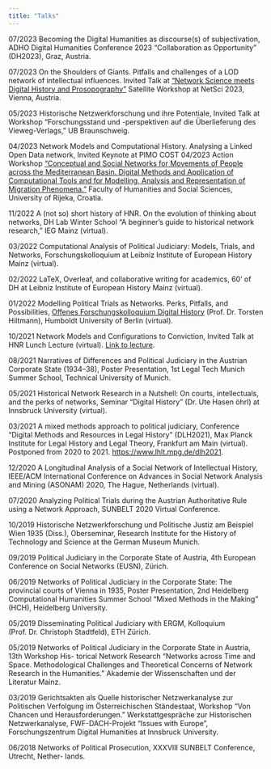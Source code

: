 ```yaml
---
title: "Talks"
---
```


07/2023 Becoming the Digital Humanities as discourse(s) of subjectivation, ADHO Digital Humanities Conference 2023 “Collaboration as Opportunity” (DH2023), Graz, Austria.

07/2023 On the Shoulders of Giants. Pitfalls and challenges of a LOD network of intellectual influences. Invited Talk at ["Network Science meets Digital History and Prosopography"](https://sites.google.com/view/nsdhp2023/home-page) Satellite Workshop at NetSci 2023, Vienna, Austria.

05/2023 Historische Netzwerkforschung und ihre Potentiale, Invited Talk at Workshop “Forschungsstand und -perspektiven auf die Überlieferung des Vieweg-Verlags,” UB Braunschweig.

04/2023 Network Models and Computational History. Analysing a Linked Open Data network, Invited Keynote at PIMO COST 04/2023 Action Workshop [“Conceptual and Social Networks for Movements of People across the Mediterranean Basin. Digital Methods and Application of Computational Tools and for Modelling, Analysis and Representation of Migration Phenomena.”](https://cji.uniri.hr/pimo/) Faculty of Humanities and Social Sciences, University of Rijeka, Croatia.

11/2022 A (not so) short history of HNR. On the evolution of thinking about networks, DH Lab Winter School “A beginner’s guide to historical network research,” IEG Mainz (virtual).

03/2022 Computational Analysis of Political Judiciary: Models, Trials, and Networks, Forschungskolloquium at Leibniz Institute of European History Mainz (virtual).

02/2022 LaTeX, Overleaf, and collaborative writing for academics, 60’ of DH at Leibniz Institute of European History Mainz (virtual).

01/2022 Modelling Political Trials as Networks. Perks, Pitfalls, and Possibilities, [Offenes Forschungskolloquium Digital History](https://dhistory.hypotheses.org/1080) (Prof. Dr. Torsten Hiltmann), Humboldt University of Berlin (virtual).

10/2021 Network Models and Configurations to Conviction, Invited Talk at HNR Lunch Lecture (virtual). [Link to lecture](https://www.youtube.com/watch?v=5WH1-W2VMYk).

08/2021 Narratives of Differences and Political Judiciary in the Austrian Corporate State (1934–38), Poster Presentation, 1st Legal Tech Munich Summer School, Technical University of Munich.

05/2021 Historical Network Research in a Nutshell: On courts, intellectuals, and the perks of networks, Seminar “Digital History” (Dr. Ute Hasen ̈ohrl) at Innsbruck University (virtual).

03/2021 A mixed methods approach to political judiciary, Conference “Digital Methods and Resources in Legal History” (DLH2021), Max Planck Institute for Legal History and Legal Theory, Frankfurt am Main (virtual). Postponed from 2020 to 2021. [https://www.lhlt.mpg.de/dlh2021](https://www.lhlt.mpg.de/dlh2021).

12/2020 A Longitudinal Analysis of a Social Network of Intellectual History, IEEE/ACM International Conference on Advances in Social Network Analysis and Mining (ASONAM) 2020, The Hague, Netherlands (virtual).

07/2020 Analyzing Political Trials during the Austrian Authoritative Rule using a Network Approach, SUNBELT 2020 Virtual Conference.

10/2019 Historische Netzwerkforschung und Politische Justiz am Beispiel Wien 1935 (Diss.), Oberseminar, Research Institute for the History of Technology and Science at the German Museum Munich.

09/2019 Political Judiciary in the Corporate State of Austria, 4th European Conference on Social Networks (EUSN), Zürich.

06/2019 Networks of Political Judiciary in the Corporate State: The provincial courts of Vienna in 1935, Poster Presentation, 2nd Heidelberg Computational Humanities Summer School “Mixed Methods in the Making” (HCH), Heidelberg University.

05/2019 Disseminating Political Judiciary with ERGM, Kolloquium (Prof. Dr. Christoph Stadtfeld), ETH Zürich.

05/2019 Networks of Political Judiciary in the Corporate State in Austria, 13th Workshop His- torical Network Research “Networks across Time and Space. Methodological Challenges and Theoretical Concerns of Network Research in the Humanities.” Akademie der Wissenschaften und der Literatur Mainz.

03/2019 Gerichtsakten als Quelle historischer Netzwerkanalyse zur Politischen Verfolgung im Österreichischen Ständestaat, Workshop “Von Chancen und Herausforderungen.” Werkstattgespräche zur Historischen Netzwerkanalyse, FWF-DACH-Projekt “Issues with Europe”, Forschungszentrum Digital Humanities at Innsbruck University.

06/2018 Networks of Political Prosecution, XXXVIII SUNBELT Conference, Utrecht, Nether- lands.

